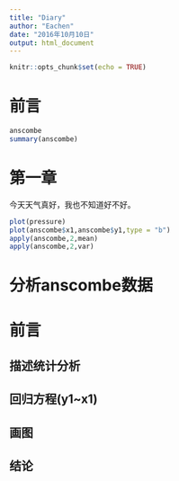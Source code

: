 ```yaml
---
title: "Diary"
author: "Eachen"
date: "2016年10月10日"
output: html_document
---
```


```r
knitr::opts_chunk$set(echo = TRUE)
```

# 前言
```r
anscombe
summary(anscombe)
```

# 第一章
今天天气真好，我也不知道好不好。

```r
plot(pressure)
plot(anscombe$x1,anscombe$y1,type = "b")
apply(anscombe,2,mean)
apply(anscombe,2,var)
```


# 分析anscombe数据
# 前言
## 描述统计分析
## 回归方程(y1~x1)
## 画图
## 结论
##
